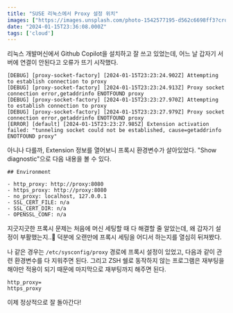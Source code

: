 ```yaml
---
title: "SUSE 리눅스에서 Proxy 설정 위치"
images: ["https://images.unsplash.com/photo-1542577195-d562c6698ff3?crop=entropy&cs=tinysrgb&fit=max&fm=jpg&ixid=M3wxMTc3M3wwfDF8c2VhcmNofDR8fHR1bm5lbHxlbnwwfHx8fDE3MDUzNjE5NjR8MA&ixlib=rb-4.0.3&q=80&w=2000"]
date: "2024-01-15T23:36:08.000Z"
tags: ['cloud']
---
```


리눅스 개발머신에서 Github Copilot을 설치하고 잘 쓰고 있었는데, 어느 날 갑자기 서버에 연결이 안된다고 오류가 뜨기 시작했다.

```
[DEBUG] [proxy-socket-factory] [2024-01-15T23:23:24.902Z] Attempting to establish connection to proxy
[DEBUG] [proxy-socket-factory] [2024-01-15T23:23:24.913Z] Proxy socket connection error,getaddrinfo ENOTFOUND proxy
[DEBUG] [proxy-socket-factory] [2024-01-15T23:23:27.970Z] Attempting to establish connection to proxy
[DEBUG] [proxy-socket-factory] [2024-01-15T23:23:27.979Z] Proxy socket connection error,getaddrinfo ENOTFOUND proxy
[ERROR] [default] [2024-01-15T23:23:27.985Z] Extension activation failed: "tunneling socket could not be established, cause=getaddrinfo ENOTFOUND proxy"
```

아니나 다를까, Extension 정보를 열어보니 프록시 환경변수가 살아있었다. "Show diagnostic"으로 다음 내용을 볼 수 있다.

```
## Environment

- http_proxy: http://proxy:8080
- https_proxy: http://proxy:8080
- no_proxy: localhost, 127.0.0.1
- SSL_CERT_FILE: n/a
- SSL_CERT_DIR: n/a
- OPENSSL_CONF: n/a
```

지긋지긋한 프록시 문제는 처음에 머신 세팅할 때 다 해결할 줄 알았는데, 왜 갑자기 설정이 부활했는지..🤯 덕분에 오랜만에 프록시 세팅을 어디서 하는지를 열심히 뒤져봤다.

나 같은 경우는 `/etc/sysconfig/proxy` 경로에 프록시 설정이 있었고, 다음과 같이 관련 환경변수를 다 지워주면 된다. 그리고 ZSH 쉘로 동작하지 않는 프로그램은 재부팅을 해야만 적용이 되기 때문에 마지막으로 재부팅까지 해주면 된다.

```
http_proxy=
https_proxy
```

이제 정상적으로 잘 돌아간다!
